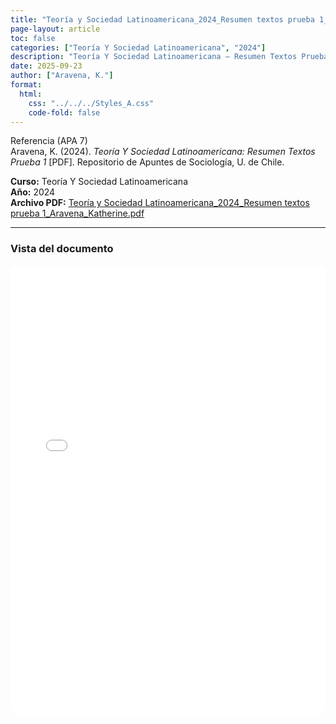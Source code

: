 ```yaml
---
title: "Teoría y Sociedad Latinoamericana_2024_Resumen textos prueba 1_Aravena_Katherine.pdf"
page-layout: article
toc: false
categories: ["Teoría Y Sociedad Latinoamericana", "2024"]
description: "Teoría Y Sociedad Latinoamericana — Resumen Textos Prueba 1. PDF aportado por Aravena Katherine."
date: 2025-09-23
author: ["Aravena, K."]
format:
  html:
    css: "../../../Styles_A.css"
    code-fold: false
---
```


::: {.page-surface}

~~~{=html}
<div class="box-apa">
  <div class="box-apa-head">
    <span class="box-apa-kicker">Referencia (APA 7)</span>
  </div>
  <div class="box-apa-body">
    Aravena, K. (2024). <em>Teoría Y Sociedad Latinoamericana: Resumen Textos Prueba 1</em> [PDF]. Repositorio de Apuntes de Sociología, U. de Chile.
  </div>
</div>
~~~

**Curso:** Teoría Y Sociedad Latinoamericana  
**Año:** 2024  
**Archivo PDF:** [Teoría y Sociedad Latinoamericana_2024_Resumen textos prueba 1_Aravena_Katherine.pdf](/resources/apuntes_Listos/Teor%C3%ADa%20y%20Sociedad%20Latinoamericana_2024_Resumen%20textos%20prueba%201_Aravena_Katherine.pdf)

---

### Vista del documento

<iframe src="/resources/apuntes_Listos/Teor%C3%ADa%20y%20Sociedad%20Latinoamericana_2024_Resumen%20textos%20prueba%201_Aravena_Katherine.pdf" width="100%" height="720" style="border:1px solid var(--borde); border-radius:12px;"></iframe>

:::
